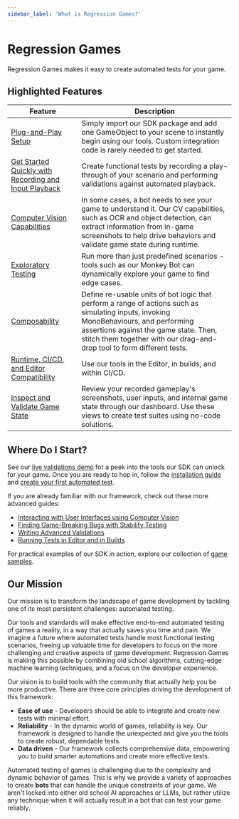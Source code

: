 ```yaml
---
sidebar_label: 'What is Regression Games?'
---
```


# Regression Games

Regression Games makes it easy to create automated tests for your game.

## Highlighted Features

| Feature | Description |
| --- | --- |
| [Plug-and-Play Setup](getting-started/installing-regression-games) | Simply import our SDK package and add one GameObject to your scene to instantly begin using our tools. Custom integration code is rarely needed to get started. |
| [Get Started Quickly with Recording and Input Playback](getting-started/creating-your-first-automated-test) | Create functional tests by recording a play-through of your scenario and performing validations against automated playback. |
| [Computer Vision Capabilities](guides/interacting-with-ui-using-computer-vision) | In some cases, a bot needs to _see_ your game to understand it. Our CV capabilities, such as OCR and object detection, can extract information from in-game screenshots to help drive behaviors and validate game state during runtime. |
| [Exploratory Testing](guides/finding-game-breaking-bugs-with-stability-testing) | Run more than just predefined scenarios - tools such as our Monkey Bot can dynamically explore your game to find edge cases. |
| [Composability](core-concepts/bot-sequences/getting-started-with-bot-sequences-and-segments) | Define re-usable units of bot logic that perform a range of actions such as simulating inputs, invoking MonoBehaviours, and performing assertions against the game state. Then, stitch them together with our drag-and-drop tool to form different tests.  |
| [Runtime, CI/CD, and Editor Compatibility](core-concepts/running-tests-in-the-unity-test-runner) | Use our tools in the Editor, in builds, and within CI/CD. |
| [Inspect and Validate Game State](core-concepts/validation-suites) | Review your recorded gameplay's screenshots, user inputs, and internal game state through our dashboard. Use these views to create test suites using no-code solutions. |

## Where Do I Start?

See our [live validations demo](https://play.regression.gg/validations-demo) for a peek into the tools our SDK can unlock for your game. Once you are ready to hop in, follow the
[installation guide](getting-started/installing-regression-games) and
[create your first automated test](getting-started/creating-your-first-automated-test).

If you are already familiar with our framework, check out these more advanced guides:

* [Interacting with User Interfaces using Computer Vision](guides/interacting-with-ui-using-computer-vision)
* [Finding Game-Breaking Bugs with Stability Testing](guides/finding-game-breaking-bugs-with-stability-testing)
* [Writing Advanced Validations](guides/writing-advanced-validations)
* [Running Tests in Editor and in Builds](guides/running-tests-in-editor-and-in-builds)

For practical examples of our SDK in action, explore our collection of [game samples](additional-game-samples).

## Our Mission

Our mission is to transform the landscape of game development by tackling one of its most persistent challenges: automated testing.

Our tools and standards will make effective end-to-end automated testing of games a reality, in a way that actually saves you time and pain. We imagine a future where automated tests handle most functional testing scenarios, freeing up valuable time for developers to focus on the more challenging and creative aspects of game development. Regression Games is making this possible by combining old school algorithms, cutting-edge machine learning techniques, and a focus on the developer experience.

Our vision is to build tools with the community that actually help you be more productive. There are three core principles driving the development of this framework:
- **Ease of use** - Developers should be able to integrate and create new tests with minimal effort.
- **Reliability** - In the dynamic world of games, reliability is key. Our framework is designed to handle the unexpected and give you the tools to create robust, dependable tests.
- **Data driven** - Our framework collects comprehensive data, empowering you to build smarter automations and create more effective tests.

Automated testing of games is challenging due to the complexity and dynamic behavior of games. This is why we
provide a variety of approaches to create **bots** that can handle the unique constraints of your game. We aren't locked into either old school
AI approaches or LLMs, but rather utilize any technique when it will actually result in a bot that can test your game reliably.